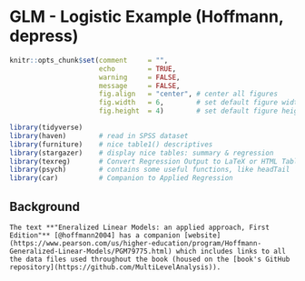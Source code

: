 # GLM - Logistic Example (Hoffmann, depress)

```{r, include=FALSE}
knitr::opts_chunk$set(comment     = "",
                      echo        = TRUE, 
                      warning     = FALSE, 
                      message     = FALSE,
                      fig.align   = "center", # center all figures
                      fig.width   = 6,        # set default figure width to 4 inches
                      fig.height  = 4)        # set default figure height to 3 inches
```

```{r, message=FALSE, error=FALSE}
library(tidyverse)
library(haven)        # read in SPSS dataset
library(furniture)    # nice table1() descriptives
library(stargazer)    # display nice tables: summary & regression
library(texreg)       # Convert Regression Output to LaTeX or HTML Tables
library(psych)        # contains some useful functions, like headTail
library(car)          # Companion to Applied Regression
```



## Background

```{block type='rmdlink', echo=TRUE}
The text **"Eneralized Linear Models: an applied approach, First Edition"** [@hoffmann2004] has a companion [website](https://www.pearson.com/us/higher-education/program/Hoffmann-Generalized-Linear-Models/PGM79775.html) which includes links to all the data files used throughout the book (housed on the [book's GitHub repository](https://github.com/MultiLevelAnalysis)).  
```
